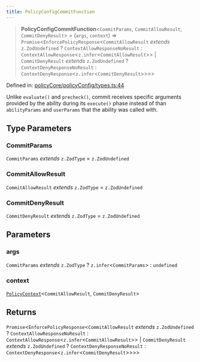 ```yaml
---
title: PolicyConfigCommitFunction
---
```


> **PolicyConfigCommitFunction**\<`CommitParams`, `CommitAllowResult`, `CommitDenyResult`\> = (`args`, `context`) => `Promise`\<`EnforcePolicyResponse`\<`CommitAllowResult` *extends* `z.ZodUndefined` ? `ContextAllowResponseNoResult` : `ContextAllowResponse`\<`z.infer`\<`CommitAllowResult`\>\> \| `CommitDenyResult` *extends* `z.ZodUndefined` ? `ContextDenyResponseNoResult` : `ContextDenyResponse`\<`z.infer`\<`CommitDenyResult`\>\>\>\>

Defined in: [policyCore/policyConfig/types.ts:44](https://github.com/LIT-Protocol/Vincent/blob/5462864f5b471985671134e594d93faefcbfeb7e/packages/libs/ability-sdk/src/lib/policyCore/policyConfig/types.ts#L44)

Unlike `evaluate()` and `precheck()`, commit receives specific arguments provided by the ability during its `execute()` phase
instead of than `abilityParams` and `userParams` that the ability was called with.

## Type Parameters

### CommitParams

`CommitParams` *extends* `z.ZodType` = `z.ZodUndefined`

### CommitAllowResult

`CommitAllowResult` *extends* `z.ZodType` = `z.ZodUndefined`

### CommitDenyResult

`CommitDenyResult` *extends* `z.ZodType` = `z.ZodUndefined`

## Parameters

### args

`CommitParams` *extends* `z.ZodType` ? `z.infer`\<`CommitParams`\> : `undefined`

### context

[`PolicyContext`](/api-reference/ability-sdk/interfaces/PolicyContext)\<`CommitAllowResult`, `CommitDenyResult`\>

## Returns

`Promise`\<`EnforcePolicyResponse`\<`CommitAllowResult` *extends* `z.ZodUndefined` ? `ContextAllowResponseNoResult` : `ContextAllowResponse`\<`z.infer`\<`CommitAllowResult`\>\> \| `CommitDenyResult` *extends* `z.ZodUndefined` ? `ContextDenyResponseNoResult` : `ContextDenyResponse`\<`z.infer`\<`CommitDenyResult`\>\>\>\>
